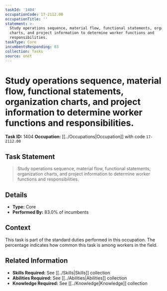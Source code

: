 ```yaml
---
taskId: '1404'
occupationCode: 17-2112.00
occupationTitle: ''
statement: >-
  Study operations sequence, material flow, functional statements, organization
  charts, and project information to determine worker functions and
  responsibilities.
taskType: Core
incumbentsResponding: 83
collection: Tasks
source: onet
---
```

# Study operations sequence, material flow, functional statements, organization charts, and project information to determine worker functions and responsibilities.

**Task ID:** 1404
**Occupation:** [[../Occupations|Occupation]] with code `17-2112.00`

## Task Statement

> Study operations sequence, material flow, functional statements, organization charts, and project information to determine worker functions and responsibilities.

## Details

- **Type:** Core
- **Performed By:** 83.0% of incumbents

## Context

This task is part of the standard duties performed in this occupation. The percentage indicates how common this task is among workers in the field.

## Related Information

- **Skills Required:** See [[../Skills|Skills]] collection
- **Abilities Required:** See [[../Abilities|Abilities]] collection
- **Knowledge Required:** See [[../Knowledge|Knowledge]] collection
